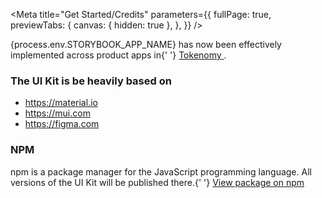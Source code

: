 
<Meta
  title="Get Started/Credits"
  parameters={{
    fullPage: true,
    previewTabs: {
      canvas: { hidden: true },
    },
  }}
/>

<div className="wrapper-docs">
  <Title>Credits</Title>
<Subtitle>
  {process.env.STORYBOOK_APP_NAME} has now been effectively implemented across product apps in{' '}
  <a class="link" target="_blank" href="https://www.tokenomy.com/en">
    Tokenomy
  </a>
  .
</Subtitle>

### The UI Kit is be heavily based on

<ul>
  <li>
    <a class="link" target="_blank" href="https://material.io">
      https://material.io
    </a>
  </li>
  <li>
    <a class="link" target="_blank" href="https://mui.com">
      https://mui.com
    </a>
  </li>
  <li>
    <a class="link" target="_blank" href="https://figma.com">
      https://figma.com
    </a>
  </li>
</ul>

### NPM

<p>
  npm is a package manager for the JavaScript programming language. All versions
  of the UI Kit will be published there.{' '}
  <a class="link" target="_blank" href="https://www.npmjs.com/package/tokenomy-ui">
    View package on npm
  </a>
</p>
</div>